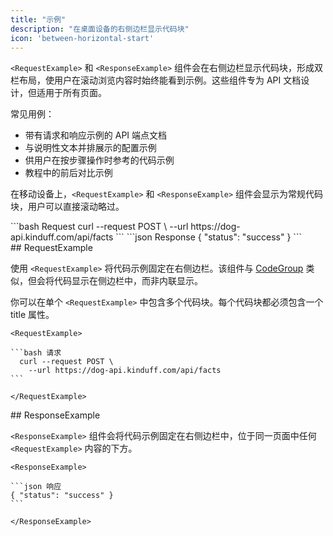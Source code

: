 ```yaml
---
title: "示例"
description: "在桌面设备的右侧边栏显示代码块"
icon: 'between-horizontal-start'
---
```


`<RequestExample>` 和 `<ResponseExample>` 组件会在右侧边栏显示代码块，形成双栏布局，使用户在滚动浏览内容时始终能看到示例。这些组件专为 API 文档设计，但适用于所有页面。

常见用例：

* 带有请求和响应示例的 API 端点文档
* 与说明性文本并排展示的配置示例
* 供用户在按步骤操作时参考的代码示例
* 教程中的前后对比示例

在移动设备上，`<RequestExample>` 和 `<ResponseExample>` 组件会显示为常规代码块，用户可以直接滚动略过。

<RequestExample>
  ```bash Request
    curl --request POST \
      --url https://dog-api.kinduff.com/api/facts
  ```
</RequestExample>

<ResponseExample>
  ```json Response
  { "status": "success" }
  ```
</ResponseExample>

<div id="requestexample">
  ## RequestExample
</div>

使用 `<RequestExample>` 将代码示例固定在右侧边栏。该组件与 [CodeGroup](/zh/components/code-groups) 类似，但会将代码显示在侧边栏中，而非内联显示。

你可以在单个 `<RequestExample>` 中包含多个代码块。每个代码块都必须包含一个 title 属性。

````mdx 请求示例
<RequestExample>

```bash 请求
  curl --request POST \
    --url https://dog-api.kinduff.com/api/facts
```

</RequestExample>
````

<div id="responseexample">
  ## ResponseExample
</div>

`<ResponseExample>` 组件会将代码示例固定在右侧边栏中，位于同一页面中任何 `<RequestExample>` 内容的下方。

````mdx 响应示例
<ResponseExample>

```json 响应
{ "status": "success" }
```

</ResponseExample>
````
